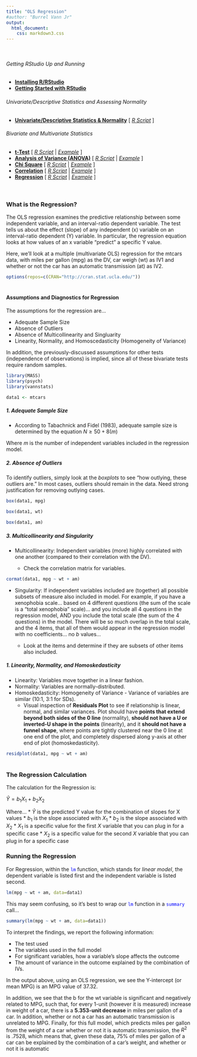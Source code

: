 ```yaml
---
title: "OLS Regression"
#author: "Burrel Vann Jr"
output: 
  html_document: 
    css: markdown3.css
---
```

<br>

###### Getting RStudio Up and Running
* [**Installing R/RStudio**](installing.html)
* [**Getting Started with RStudio**](getting-started.html)

###### Univariate/Descriptive Statistics and Assessing Normality
* [**Univariate/Descriptive Statistics & Normality**](univariate-normality.html) [ <a href="https://raw.githubusercontent.com/burrelvannjr/gradstats_sdsu/main/resources/exercises/univariate-normality.R" target="_blank"><i>R Script</i></a> ]

###### Bivariate and Multivariate Statistics
* [**t-Test**](t-test.html) [ <a href="https://raw.githubusercontent.com/burrelvannjr/gradstats_sdsu/main/resources/exercises/t-test.R" target="_blank"><i>R Script</i></a> | [*Example*](t-test-example.html) ]
* [**Analysis of Variance (ANOVA)**](anova.html) [ <a href="https://raw.githubusercontent.com/burrelvannjr/gradstats_sdsu/main/resources/exercises/anova.R" target="_blank"><i>R Script</i></a> | [*Example*](anova-example.html) ]
* [**Chi Square**](chi-square.html) [ <a href="https://raw.githubusercontent.com/burrelvannjr/gradstats_sdsu/main/resources/exercises/chi-square.R" target="_blank"><i>R Script</i></a> | [*Example*](chi-square-example.html) ]
* [**Correlation**](correlation.html) [ <a href="https://raw.githubusercontent.com/burrelvannjr/gradstats_sdsu/main/resources/exercises/correlation.R" target="_blank"><i>R Script</i></a> | [*Example*](correlation-example.html) ]
* [**Regression**](regression.html) [ <a href="https://raw.githubusercontent.com/burrelvannjr/gradstats_sdsu/main/resources/exercises/regression.R" target="_blank"><i>R Script</i></a> | [*Example*](regression-example.html) ]
<br><br>

#




### What is the Regression?

The OLS regression examines the predictive relationship between some independent variable, and an interval-ratio dependent variable. The test tells us about the effect (slope) of any independent (x) variable on an interval-ratio dependent (Y) variable. In particular, the regression equation looks at how values of an x variable "predict" a specific Y value.


Here, we'll look at a multiple (multivariate OLS) regression for the mtcars data, with miles per gallon (mpg) as the DV, car weigh (wt) as IV1 and whether or not the car has an automatic transmission (at) as IV2.


```r
options(repos=c(CRAN="http://cran.stat.ucla.edu/"))
```

# 

#

#### Assumptions and Diagnostics for Regression

The assumptions for the regression are...

* Adequate Sample Size
* Absence of Outliers
* Absence of Multicollinearity and Singluarity
* Linearity, Normality, and Homoscedasticity (Homogeneity of Variance)

In addition, the previously-discussed assumptions for other tests (independence of observations) is implied, since all of these bivariate tests require random samples.

```r
library(MASS)
library(psych)
library(vannstats)
```


```r
data1 <- mtcars
```



##### 1. Adequate Sample Size

* According to Tabachnick and Fidel (1983), adequate sample size is determined by the equation $N \geq 50 + 8(m)$

Where $m$ is the number of independent variables included in the regression model. 

##### 2. Absence of Outliers

To identify outliers, simply look at the *boxplots* to see "how outlying, these outliers are." In most cases, outliers should remain in the data. Need strong justification for removing outlying cases.

```r
box(data1, mpg)
```

```r
box(data1, wt)
```

```r
box(data1, am)
```

##### 3. Multicollinearity and Singularity
* Multicollinearity: Independent variables (more) highly correlated with one another (compared to their correlation with the DV).

  + Check the correlation matrix for variables.

```r
cormat(data1, mpg ~ wt + am)
```

* Singularity: If independent variables included are (together) all possible subsets of measure also included in model. For example, if you have a xenophobia scale... based on 4 different questions (the sum of the scale is a "total xenophobia" scale)... and you include all 4 questions in the regression model, AND you include the total scale (the sum of the 4 questions) in the model. There will be so much overlap in the total scale, and the 4 items, that all of them would appear in the regression model with no coefficients... no $b$ values... 

  + Look at the items and determine if they are subsets of other items also included. 

##### 1. Linearity, Normality, and Homoskedasticity
* Linearity: Variables move together in a linear fashion.
* Normality: Variables are normally-distributed.
* Homoskedasticity: Homogeneity of Variance - Variance of variables are similar (10:1, 3:1 for SDs).
  + Visual inspection of **Residuals Plot** to see if relationship is linear, normal, and similar variances. Plot should have **points that extend beyond both sides of the 0 line** (normality), **should not have a U or inverted-U shape in the points** (linearity), and it **should not have a funnel shape**, where points are tightly clustered near the 0 line at one end of the plot, and completely dispersed along y-axis at other end of plot (homoskedasticity).


```r
residplot(data1, mpg ~ wt + am)
```


#
### The Regression Calculation

The calculation for the Regression is:

 $\hat{Y} = b_1X_1 + b_2X_2$
 
Where...
* $\hat{Y}$ is the predicted Y value for the combination of slopes for X values
* $b_1$ is the slope associated with $X_1$
* $b_2$ is the slope associated with $X_2$
* $X_1$ is a specific value for the first $X$ variable that you can plug in for a specific case
* $X_2$ is a specific value for the second $X$ variable that you can plug in for a specific case

 





### Running the Regression


For Regression, within the <span style="color:blue">`lm`</span> function, which stands for *linear model*, the dependent variable is listed first and the independent variable is listed second. 


```r
lm(mpg ~ wt + am, data=data1)
```

This may seem confusing, so it's best to wrap our <span style="color:blue">`lm`</span> function in a <span style="color:blue">`summary`</span> call... 

```r
summary(lm(mpg ~ wt + am, data=data1))
```

To interpret the findings, we report the following information:

* The test used
* The variables used in the full model
* For significant variables, how a variable's slope affects the outcome
* The amount of variance in the outcome explained by the combination of IVs.

In the output above, using an OLS regression, we see the Y-intercept (or mean MPG) is an MPG value of 37.32. 

In addition, we see that the b for the wt variable is significant and negatively related to MPG, such that, for every 1-unit (however it is measured) increase in weight of a car, there is a **5.353-unit decrease** in miles per gallon of a car. In addition, whether or not a car has an automatic transmission is unrelated to MPG. Finally, for this full model, which predicts miles per gallon from the weight of a car whether or not it is automatic transmission, the $R^2$ is .7528, which means that, given these data, 75% of miles per gallon of a car can be explained by the combination of a car's weight, and whether or not it is automatic 



<br><br><br>
